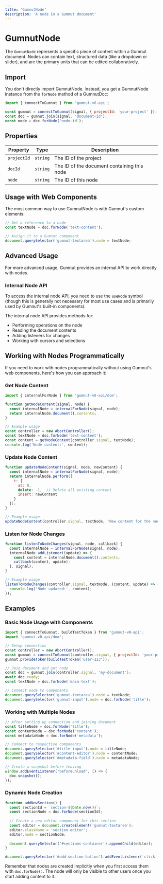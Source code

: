 ```yaml
---
title: 'GumnutNode'
description: 'A node in a Gumnut document'
---
```


# GumnutNode

The `GumnutNode` represents a specific piece of content within a Gumnut document. Nodes can contain text, structured data (like a dropdown or slider), and are the primary units that can be edited collaboratively.

## Import

You don't directly import GumnutNode. Instead, you get a GumnutNode instance from the `forNode` method of a GumnutDoc:

```javascript
import { connectToGumnut } from 'gumnut-v0-api';

const gumnut = connectToGumnut(signal, { projectId: 'your-project' });
const doc = gumnut.join(signal, 'document-id');
const node = doc.forNode('node-id');
```

## Properties

| Property | Type | Description |
| -------- | ---- | ----------- |
| `projectId` | `string` | The ID of the project |
| `docId` | `string` | The ID of the document containing this node |
| `node` | `string` | The ID of this node |

## Usage with Web Components

The most common way to use GumnutNode is with Gumnut's custom elements:

```javascript
// Get a reference to a node
const textNode = doc.forNode('text-content');

// Assign it to a Gumnut component
document.querySelector('gumnut-textarea').node = textNode;
```

## Advanced Usage

For more advanced usage, Gumnut provides an internal API to work directly with nodes.

### Internal Node API

To access the internal node API, you need to use the `useNode` symbol (though this is generally not necessary for most use cases and is primarily used by Gumnut's built-in components).

The internal node API provides methods for:

- Performing operations on the node
- Reading the document contents
- Adding listeners for changes
- Working with cursors and selections

## Working with Nodes Programmatically

If you need to work with nodes programmatically without using Gumnut's web components, here's how you can approach it:

### Get Node Content

```javascript
import { internalForNode } from 'gumnut-v0-api/dom';

function getNodeContent(signal, node) {
  const internalNode = internalForNode(signal, node);
  return internalNode.document().contents;
}

// Example usage
const controller = new AbortController();
const textNode = doc.forNode('text-content');
const content = getNodeContent(controller.signal, textNode);
console.log('Node content:', content);
```

### Update Node Content

```javascript
function updateNodeContent(signal, node, newContent) {
  const internalNode = internalForNode(signal, node);
  return internalNode.perform({
    t: {
      at: 0,
      delete: -1,  // Delete all existing content
      insert: newContent
    }
  });
}

// Example usage
updateNodeContent(controller.signal, textNode, 'New content for the node');
```

### Listen for Node Changes

```javascript
function listenToNodeChanges(signal, node, callback) {
  const internalNode = internalForNode(signal, node);
  internalNode.addListener((update) => {
    const content = internalNode.document().contents;
    callback(content, update);
  }, signal);
}

// Example usage
listenToNodeChanges(controller.signal, textNode, (content, update) => {
  console.log('Node updated:', content);
});
```

## Examples

### Basic Node Usage with Components

```javascript
import { connectToGumnut, buildTestToken } from 'gumnut-v0-api';
import 'gumnut-v0-api/dom';

// Setup connection
const controller = new AbortController();
const gumnut = connectToGumnut(controller.signal, { projectId: 'your-project' });
gumnut.provideToken(buildTestToken('user-123'));

// Join document and get node
const doc = gumnut.join(controller.signal, 'my-document');
await doc.ready;
const textNode = doc.forNode('main-text');

// Connect node to components
document.querySelector('gumnut-textarea').node = textNode;
document.querySelector('gumnut-input').node = doc.forNode('title');
```

### Working with Multiple Nodes

```javascript
// After setting up connection and joining document
const titleNode = doc.forNode('title');
const contentNode = doc.forNode('content');
const metadataNode = doc.forNode('metadata');

// Connect to respective components
document.querySelector('#title-input').node = titleNode;
document.querySelector('#content-editor').node = contentNode;
document.querySelector('#metadata-field').node = metadataNode;

// Create a snapshot before leaving
window.addEventListener('beforeunload', () => {
  doc.snapshot();
});
```

### Dynamic Node Creation

```javascript
function addNewSection() {
  const sectionId = `section-${Date.now()}`;
  const sectionNode = doc.forNode(sectionId);
  
  // Create a new editor component for this section
  const editor = document.createElement('gumnut-textarea');
  editor.className = 'section-editor';
  editor.node = sectionNode;
  
  document.querySelector('#sections-container').appendChild(editor);
}

document.querySelector('#add-section-button').addEventListener('click', addNewSection);
```

Remember that nodes are created implicitly when you first access them with `doc.forNode()`. The node will only be visible to other users once you start adding content to it.